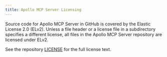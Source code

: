 ```yaml
---
title: Apollo MCP Server Licensing
---
```


Source code for Apollo MCP Server in GitHub is covered by the Elastic License 2.0 (ELv2). Unless a file header or a license file in a subdirectory specifies a different license, all files in the Apollo MCP Server repository are licensed under ELv2.

See the repository [LICENSE](https://github.com/apollographql/apollo-mcp-server/blob/39dc456b1081501d5d54c5b796610ecc66bce231/LICENSE) for the full license text.